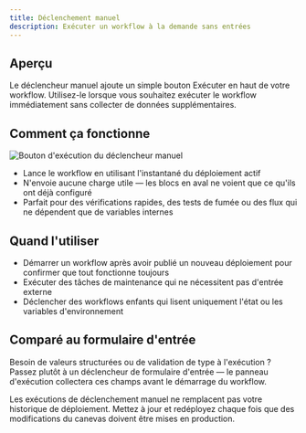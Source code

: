 ```yaml
---
title: Déclenchement manuel
description: Exécuter un workflow à la demande sans entrées
---
```



## Aperçu

Le déclencheur manuel ajoute un simple bouton Exécuter en haut de votre workflow. Utilisez-le lorsque vous souhaitez exécuter le workflow immédiatement sans collecter de données supplémentaires.

## Comment ça fonctionne

<div className='flex justify-center my-6'>
  <Image
    src='/static/triggers/manual-run-light.png'
    alt="Bouton d'exécution du déclencheur manuel"
    width={400}
    height={250}
    className='rounded-xl border border-border shadow-sm'
  />
</div>

- Lance le workflow en utilisant l'instantané du déploiement actif
- N'envoie aucune charge utile — les blocs en aval ne voient que ce qu'ils ont déjà configuré
- Parfait pour des vérifications rapides, des tests de fumée ou des flux qui ne dépendent que de variables internes

## Quand l'utiliser

- Démarrer un workflow après avoir publié un nouveau déploiement pour confirmer que tout fonctionne toujours
- Exécuter des tâches de maintenance qui ne nécessitent pas d'entrée externe
- Déclencher des workflows enfants qui lisent uniquement l'état ou les variables d'environnement

## Comparé au formulaire d'entrée

Besoin de valeurs structurées ou de validation de type à l'exécution ? Passez plutôt à un déclencheur de formulaire d'entrée — le panneau d'exécution collectera ces champs avant le démarrage du workflow.

<Callout>
Les exécutions de déclenchement manuel ne remplacent pas votre historique de déploiement. Mettez à jour et redéployez chaque fois que des modifications du canevas doivent être mises en production.
</Callout>
